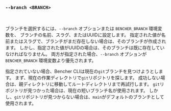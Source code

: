 ### `--branch <BRANCH>`

<br />

ブランチを選択するには、`--branch` オプションまたは `BENCHER_BRANCH` 環境変数を、
ブランチの名前、スラグ、またはUUIDに設定します。
指定された値が名前またはスラグで、ブランチがまだ存在しない場合は、そのブランチが作成されます。
しかし、指定された値がUUIDの場合は、そのブランチは既に存在していなければなりません。
両方が指定された場合、`--branch` オプションが `BENCHER_BRANCH` 環境変数より優先されます。

指定されていない場合、Bencher CLIは現在の`git`ブランチを見つけようとします。
まず、現在の作業ディレクトリで`git`リポジトリを探します。
成功しない場合は、親ディレクトリに移動してルートディレクトリまで再試行します。
`git`リポジトリが見つかった場合は、現在の短いブランチ名が使用されます。
しかし、`git`リポジトリが見つからない場合は、`main`がデフォルトのブランチとして使用されます。